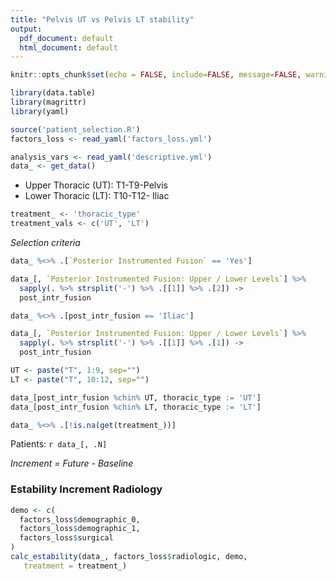 ```yaml
---
title: "Pelvis UT vs Pelvis LT stability"
output:
  pdf_document: default
  html_document: default
---
```


```r
knitr::opts_chunk$set(echo = FALSE, include=FALSE, message=FALSE, warning=FALSE, comment="")
```

```r
library(data.table)
library(magrittr)
library(yaml)

source('patient_selection.R')
factors_loss <- read_yaml('factors_loss.yml')
```

```r
analysis_vars <- read_yaml('descriptive.yml')
data_ <- get_data()
```

- Upper Thoracic (UT): T1-T9-Pelvis
- Lower Thoracic (LT): T10-T12- Iliac

```r
treatment_ <- 'thoracic_type'
treatment_vals <- c('UT', 'LT')
```

*Selection criteria*
```r
data_ %<>% .[`Posterior Instrumented Fusion` == 'Yes']

data_[, `Posterior Instrumented Fusion: Upper / Lower Levels`] %>% 
  sapply(. %>% strsplit('-') %>% .[[1]] %>% .[2]) ->
  post_intr_fusion

data_ %<>% .[post_intr_fusion == 'Iliac']

data_[, `Posterior Instrumented Fusion: Upper / Lower Levels`] %>% 
  sapply(. %>% strsplit('-') %>% .[[1]] %>% .[1]) ->
  post_intr_fusion

UT <- paste("T", 1:9, sep="")
LT <- paste("T", 10:12, sep="")

data_[post_intr_fusion %chin% UT, thoracic_type := 'UT']
data_[post_intr_fusion %chin% LT, thoracic_type := 'LT']

data_ %<>% .[!is.na(get(treatment_))]
```

Patients: `r data_[, .N]`



*Increment = Future - Baseline*

<!-- ### Estability Increment Quality of Life -->

<!-- ```{r include=TRUE} -->
<!-- demo <- c( -->
<!--   factors_loss$demographic_0, -->
<!--   factors_loss$demographic_1, -->
<!--   factors_loss$surgical -->
<!-- ) -->
<!-- calc_estability(data_, factors_loss$qualitylife, demo,  -->
<!--   treatment = treatment_) -->
<!-- ``` -->

### Estability Increment Radiology

```r
demo <- c(
  factors_loss$demographic_0,
  factors_loss$demographic_1,
  factors_loss$surgical
)
calc_estability(data_, factors_loss$radiologic, demo,
   treatment = treatment_)
```

